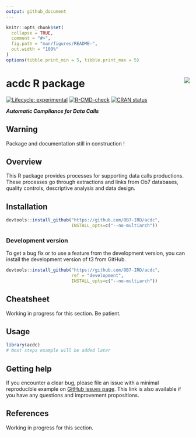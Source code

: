 ```yaml
---
output: github_document
---
```


<!-- README.md is generated from README.Rmd. Please edit that file and click on Knit button at the end. -->

```r
knitr::opts_chunk$set(
  collapse = TRUE,
  comment = "#>",
  fig.path = "man/figures/README-",
  out.width = "100%"
)
options(tibble.print_min = 5, tibble.print_max = 5)
```

# acdc R package <a href='https://ob7-ird.github.io/acdc'><img src='man/figures/logo.png' align="right" /></a>

<!-- badges: start -->
[![Lifecycle: experimental](https://img.shields.io/badge/lifecycle-experimental-orange.svg)](https://www.tidyverse.org/lifecycle/#experimental)
[![R-CMD-check](https://github.com/OB7-IRD/acdc/workflows/R-CMD-check/badge.svg)](https://github.com/OB7-IRD/acdc/actions)
[![CRAN status](https://www.r-pkg.org/badges/version/acdc)](https://CRAN.R-project.org/package=acdc)
<!-- badges: end -->

***Automatic Compliance for Data Calls***

## Warning
Package and documentation still in construction !

## Overview

This R package provides processes for supporting data calls productions. These processes go through extractions and links from Ob7 databases, quality controls, descriptive analysis and data design.

## Installation

```r
devtools::install_github("https://github.com/OB7-IRD/acdc",
                         INSTALL_opts=c("--no-multiarch"))
```

### Development version

To get a bug fix or to use a feature from the development version, you can install the development version of t3 from GitHub.

```r
devtools::install_github("https://github.com/OB7-IRD/acdc",
                         ref = "development",
                         INSTALL_opts=c("--no-multiarch"))
```

## Cheatsheet

Working in progress for this section. Be patient.

## Usage

```r
library(acdc)
# Next steps example will be added later
```

## Getting help

If you encounter a clear bug, please file an issue with a minimal reproducible example on [GitHub issues page](https://github.com/OB7-IRD/acdc/issues). This link is also available if you have any questions and improvement propositions.

## References

Working in progress for this section.
